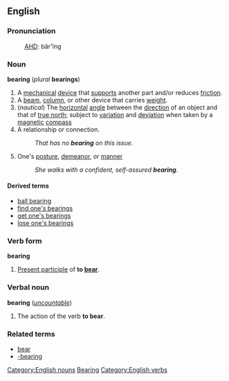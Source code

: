 ==English==
=== Pronunciation ===
:[[AHD]]: bâr'ĭng

=== Noun ===
'''bearing''' (''plural'' '''bearings''')

#A [[mechanical]] [[device]] that [[supports]] another part and/or reduces [[friction]]. 
#A [[beam]], [[column]], or other device that carries [[weight]].
#(''nautical'') The [[horizontal]] [[angle]] between the [[direction]] of an object and that of [[true north]]; subject to [[variation]] and [[deviation]] when taken by a [[magnetic]] [[compass]]
# A relationship or connection.
#:''That has no '''bearing''' on this issue''.
#One's [[posture]], [[demeanor]], or [[manner]]
#:''She walks with a confident, self-assured '''bearing'''.''

====Derived terms====
*[[ball bearing]]
*[[find one's bearings]]
*[[get one's bearings]]
*[[lose one's bearings]]

=== Verb form ===
'''bearing'''

#[[Present participle]] of '''to [[bear]]'''.

===Verbal noun===
'''bearing''' (''[[uncountable]]'')

#The action of the verb '''to bear'''.

===Related terms===
*[[bear]]
*[[-bearing]]

[[Category:English nouns]]
[[Category:English suffixes|Bearing]]
[[Category:English verbs]]